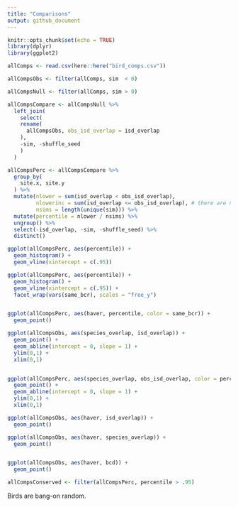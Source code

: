 ```yaml
---
title: "Comparisons"
output: github_document
---
```


```r
knitr::opts_chunk$set(echo = TRUE)
library(dplyr)
library(ggplot2)

allComps <- read.csv(here::here("bird_comps.csv"))

```

```r

allCompsObs <- filter(allComps, sim  < 0)

allCompsNull <- filter(allComps, sim > 0)

allCompsCompare <- allCompsNull %>%
  left_join(
    select(
    rename(
      allCompsObs, obs_isd_overlap = isd_overlap
    ),
    -sim, -shuffle_seed
    )
  )

allCompsPerc <- allCompsCompare %>%
  group_by(
    site.x, site.y
  ) %>%
  mutate(nlower = sum(isd_overlap < obs_isd_overlap),
         nlowerinc = sum(isd_overlap <= obs_isd_overlap), # there are no ties so far
         nsims = length(unique(sim))) %>%
  mutate(percentile = nlower / nsims) %>%
  ungroup() %>%
  select(-isd_overlap, -sim, -shuffle_seed) %>%
  distinct()

ggplot(allCompsPerc, aes(percentile)) +
  geom_histogram() +
  geom_vline(xintercept = c(.95)) 

ggplot(allCompsPerc, aes(percentile)) +
  geom_histogram() +
  geom_vline(xintercept = c(.95)) +
  facet_wrap(vars(same_bcr), scales = "free_y")


ggplot(allCompsPerc, aes(haver, percentile, color = same_bcr)) +
  geom_point() 
```


```r

ggplot(allCompsObs, aes(species_overlap, isd_overlap)) +
  geom_point() +
  geom_abline(intercept = 0, slope = 1) +
  ylim(0,1) +
  xlim(0,1)


ggplot(allCompsPerc, aes(species_overlap, obs_isd_overlap, color = percentile > .95)) +
  geom_point() +
  geom_abline(intercept = 0, slope = 1) +
  ylim(0,1) +
  xlim(0,1)

ggplot(allCompsObs, aes(haver, isd_overlap)) +
  geom_point() 

ggplot(allCompsObs, aes(haver, species_overlap)) +
  geom_point()


ggplot(allCompsObs, aes(haver, bcd)) +
  geom_point()

```

```r

allCompsConserved <- filter(allCompsPerc, percentile > .95)

```


Birds are bang-on random.
